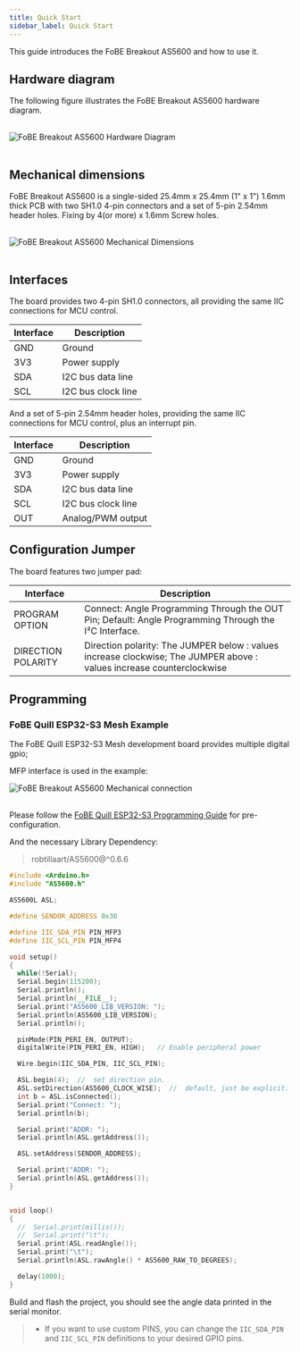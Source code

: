 ```yaml
---
title: Quick Start
sidebar_label: Quick Start
---
```


This guide introduces the FoBE Breakout AS5600 and how to use it.

## Hardware diagram

The following figure illustrates the FoBE Breakout AS5600 hardware diagram.

<br/>
<div style={{ textAlign: 'center' }}>
  <img src="/img/products/f2206-r1a.digram.png" alt="FoBE Breakout AS5600 Hardware Diagram" style={{ width: '80%', height: 'auto' }} />
</div>
<br/>

## Mechanical dimensions

FoBE Breakout AS5600 is a single-sided 25.4mm x 25.4mm (1" x 1") 1.6mm thick PCB with two SH1.0 4-pin connectors and a set of 5-pin 2.54mm header holes. Fixing by 4(or more) x 1.6mm Screw holes.

<br/>
<div style={{ textAlign: 'center' }}>
  <img src="/img/products/f2206-r1a.dimensions.png" alt="FoBE Breakout AS5600 Mechanical Dimensions" style={{ width: '80%', height: 'auto' }} />
</div>
<br/>

## Interfaces

The board provides two 4-pin SH1.0 connectors, all providing the same IIC connections for MCU control.

  |Interface                           |Description |
  |-------------------------------|---------|
  |GND  |Ground       |
  |3V3 |Power supply       |
  |SDA |I2C bus data line       |
  |SCL |I2C bus clock line       |

And a set of 5-pin 2.54mm header holes, providing the same IIC connections for MCU control, plus an interrupt pin.

  |Interface                           |Description |
  |-------------------------------|---------|
  |GND  |Ground       |
  |3V3 |Power supply       |
  |SDA |I2C bus data line       |
  |SCL |I2C bus clock line       |
  |OUT |Analog/PWM output|

## Configuration Jumper

The board features two jumper pad:

|Interface                           |Description |
|-------------------------------|---------|
|PROGRAM OPTION |Connect: Angle Programming Through the OUT Pin; Default: Angle Programming Through the I²C Interface. |
|DIRECTION POLARITY| Direction polarity: The JUMPER below : values increase clockwise; The JUMPER above : values increase counterclockwise |

## Programming

### FoBE Quill ESP32-S3 Mesh Example
The FoBE Quill ESP32-S3 Mesh development board provides multiple digital gpio; 

MFP interface is used in the example:
<br/>
<div style={{ textAlign: 'center' }}>
  <img src="/img/products/f2206-r1a.connection.png" alt="FoBE Breakout AS5600 Mechanical connection" style={{ width: '80%', height: 'auto' }} />
</div>
<br/>

Please follow the [FoBE Quill ESP32-S3 Programming Guide](/product/f1102/programming) for pre-configuration.

And the necessary Library Dependency:
> robtillaart/AS5600@^0.6.6


```C++
#include <Arduino.h>
#include "AS5600.h"

AS5600L ASL;

#define SENDOR_ADDRESS 0x36

#define IIC_SDA_PIN PIN_MFP3
#define IIC_SCL_PIN PIN_MFP4

void setup()
{
  while(!Serial);
  Serial.begin(115200);
  Serial.println();
  Serial.println(__FILE__);
  Serial.print("AS5600_LIB_VERSION: ");
  Serial.println(AS5600_LIB_VERSION);
  Serial.println();

  pinMode(PIN_PERI_EN, OUTPUT);
  digitalWrite(PIN_PERI_EN, HIGH);   // Enable peripheral power

  Wire.begin(IIC_SDA_PIN, IIC_SCL_PIN);  

  ASL.begin(4);  //  set direction pin.
  ASL.setDirection(AS5600_CLOCK_WISE);  //  default, just be explicit.
  int b = ASL.isConnected();
  Serial.print("Connect: ");
  Serial.println(b);

  Serial.print("ADDR: ");
  Serial.println(ASL.getAddress());

  ASL.setAddress(SENDOR_ADDRESS);

  Serial.print("ADDR: ");
  Serial.println(ASL.getAddress());
}


void loop()
{
  //  Serial.print(millis());
  //  Serial.print("\t");
  Serial.print(ASL.readAngle());
  Serial.print("\t");
  Serial.println(ASL.rawAngle() * AS5600_RAW_TO_DEGREES);

  delay(1000);
}
```

Build and flash the project, you should see the angle data printed in the serial monitor.

> - If you want to use custom PINS, you can change the `IIC_SDA_PIN` and `IIC_SCL_PIN` definitions to your desired GPIO pins.